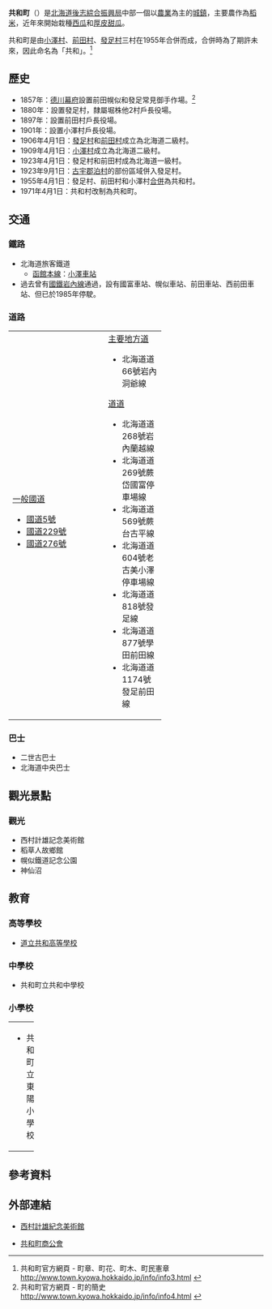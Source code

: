 {{日本町村
| 自治體名=共和
| 町村=町
| 圖像=[[File:Mt_CHISE_4.JPG|240px]]
| 圖像說明=[[神仙沼|神仙沼]][[溼地|溼地]]與[[棲舍努普利|棲舍努普利]]山
| 町村章=[[File:Symbol_of_Kyowa,_Hokkaido.svg|100px]]
| 日文原名=共和町
| 平假名=きょうわちょう
| 羅馬字拼音=Kyōwa-chō
| 都道府縣=北海道
| 支廳=後志綜合振興局
| 郡=岩內郡
| 編號=01401-0
| 面積=304.96
| 邊界未定=
| 人口=6,897|
| 統計時間=2007年12月31日
| 自治體=[[仁木町|仁木町]]、[[古平町|古平町]]、[[泊村|泊村]]、[[岩內町|岩內町]]、[[俱知安町|俱知安町]]、[[蘭越町|蘭越町]]
| 樹=[[紫杉|紫杉]]
| 花=[[睡菜|睡菜]]
| 鳥=
| 其他象徵物=
| 其他象徵=
| 首長=
| 卸任日期=
| 議員數=
| 郵遞區號=048-2292
| 所在地=岩內郡共和町南幌似38番地之2
| 電話號碼=135-73-2011
| 外部連結=http://www.town.kyowa.hokkaido.jp/
| 經度=
| 緯度=
| 地圖=[[File:Kyowa_in_Shiribeshi_Subprefecture.gif|250px]]
| 註記=人口：[http://www.town.kyowa.hokkaido.jp/ 共和町官方網頁]
}}
'''共和町'''（{{jpn|j=共和町|hg=きょうわちょう|rm=Kyōwa chō|f=y}}）是[[北海道|北海道]][[後志綜合振興局|後志綜合振興局]]中部一個以[[農業|農業]]為主的[[城鎮|城鎮]]，主要農作為[[稻米|稻米]]，近年來開始栽種[[西瓜|西瓜]]和[[厚皮甜瓜|厚皮甜瓜]]。

共和町是由[[小澤村|小澤村]]、[[前田村|前田村]]、[[發足村|發足村]]三村在1955年合併而成，合併時為了期許未來，因此命名為「共和」。<ref>共和町官方網頁 - 町章、町花、町木、町民憲章 [http://www.town.kyowa.hokkaido.jp/info/info3.html http://www.town.kyowa.hokkaido.jp/info/info3.html] {{Wayback|url=http://www.town.kyowa.hokkaido.jp/info/info3.html |date=20120615192446 }}</ref>

==歷史==
*1857年：[[德川幕府|德川幕府]]設置前田幌似和發足常見御手作場。<ref>共和町官方網頁 - 町的簡史 [http://www.town.kyowa.hokkaido.jp/info/info4.html http://www.town.kyowa.hokkaido.jp/info/info4.html] {{Wayback|url=http://www.town.kyowa.hokkaido.jp/info/info4.html |date=20030430083204 }}</ref>
*1880年：設置發足村，隸屬堀株他2村戶長役場。
*1897年：設置前田村戶長役場。
*1901年：設置小澤村戶長役場。
*1906年4月1日：[[發足村|發足村]]和[[前田村|前田村]]成立為北海道二級村。
*1909年4月1日：[[小澤村|小澤村]]成立為北海道二級村。
*1923年4月1日：發足村和前田村成為北海道一級村。
*1923年9月1日：[[古宇郡|古宇郡]][[泊村|泊村]]的部份區域併入發足村。
*1955年4月1日：發足村、前田村和小澤村[[市町村合併|合併]]為共和村。
*1971年4月1日：共和村改制為共和町。

==交通==
===鐵路===
* 北海道旅客鐵道
** [[函館本線|函館本線]]：[[小澤車站|小澤車站]]
* 過去曾有[[國鐵|國鐵]][[岩內線|岩內線]]通過，設有國富車站、幌似車站、前田車站、西前田車站、但已於1985年停駛。

===道路===

{| width="60%"
|-----
| valign="top" width="50%" |
;[[一般國道|一般國道]]
* [[國道5號_(日本)|國道5號]]
* [[國道229號|國道229號]]
* [[國道276號|國道276號]]
| valign="top" |
;[[主要地方道|主要地方道]]
* 北海道道66號岩內洞爺線
;[[都道府縣道|道道]]
* 北海道道268號岩內蘭越線
* 北海道道269號蕨岱國富停車場線
* 北海道道569號蕨台古平線
* 北海道道604號老古美小澤停車場線
* 北海道道818號發足線
* 北海道道877號學田前田線
* 北海道道1174號發足前田線
|}

===巴士===
* 二世古巴士
* 北海道中央巴士

==觀光景點==
===觀光===
* 西村計雄記念美術館
* 稻草人故鄉館
* 幌似鐵道記念公園
* 神仙沼

==教育==
===高等學校===
* [http://www.kyouwa.hokkaido-c.ed.jp/ 道立共和高等學校] {{Wayback|url=http://www.kyouwa.hokkaido-c.ed.jp/ |date=20190729064734 }}

===中學校===
* 共和町立共和中學校

===小學校===

{| width="100%"
|-----
| valign="top" width="33%" |
* 共和町立東陽小學校
| valign="top" width="33%" |
* 共和町立西陵小學校
| valign="top" width="33%" |
* 共和町立北辰小學校
|} 

==參考資料==
{{reflist}}

==外部連結==
{{Commonscat|Kyowa, Hokkaido}}
* {{Ja icon}}[http://www.musee-nishimura.jp/ 西村計雄紀念美術館]{{Wayback|url=http://www.musee-nishimura.jp/ |date=20080918090242 }}
* {{Ja icon}}[https://web.archive.org/web/20071228062746/http://www15.ocn.ne.jp/~skyowa/ 共和町商公會]

{{後志支廳}}
{{Authority control}}